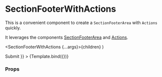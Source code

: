 
<Meta
  title="Components/Section/SectionFooterWithActions"
  component={SectionFooterWithActions}
/>

# SectionFooterWithActions

This is a convenient component to create a `SectionFooterArea` with `Actions` quickly.

It leverages the components [SectionFooterArea](/docs/components-section-sectionfooterarea--default-story) and [Actions](/docs/components-actions-actions--default-story).

  <SectionFooterWithActions {...args}>{children}</SectionFooterWithActions>
)

<Canvas>
  <Story
    name="Default"
    args={{ children: <SubmitButton>Submit</SubmitButton> }}
  >
    {Template.bind({})}
  </Story>
</Canvas>

### Props

<ArgsTable story="Default" />
